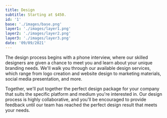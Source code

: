 ```yaml
---
title: Design
subtitle: Starting at $450.
id: '1'
base: './images/base.png'
layer1: './images/layer1.png'
layer2: './images/layer2.png'
layer3: './images/layer3.png'
date: '09/09/2021'
---
```


The design process begins with a phone interview, where our skilled designers are given a chance to meet you and learn about your unique branding needs. We'll walk you through our available design services, which range from logo creation and website design to marketing materials, social media presentation, and more.

Together, we'll put together the perfect design package for your company that suits the specific platform and medium you're interested in. Our design process is highly collaborative, and you'll be encouraged to provide feedback until our team has reached the perfect design result that meets your needs.
